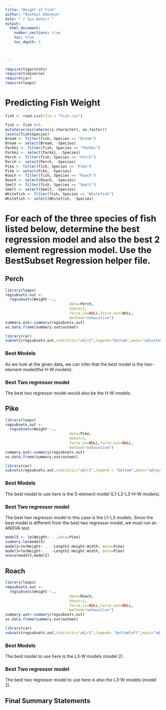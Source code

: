 ```yaml
---
title: "Weight of Fish"
author: "Racheal Adeneye"
date: "`r Sys.Date()`"  
output: 
  html_document:
    number_sections: true
    toc: true
    toc_depth: 5

 
    
---
```



```r
require(tigerstats)
require(tidyverse)
require(car)
require(leaps)
```

# Predicting Fish Weight
```r
fish <- read.csv(file = "Fish.csv")
```

```r
 
fish <- fish %>%
mutate(across(where(is.character), as.factor))
levels(fish$Species)
Bream <- filter(fish, Species == "Bream")
Bream <- select(Bream, -Species) 
Parkki <- filter(fish, Species == "Parkki")
Parkki <- select(Parkki, -Species) 
Perch <- filter(fish, Species == "Perch")
Perch <- select(Perch, -Species) 
Pike <- filter(fish, Species == "Pike")
Pike <- select(Pike, -Species) 
Roach <- filter(fish, Species == "Roach")
Roach <- select(Roach, -Species) 
Smelt <- filter(fish, Species == "Smelt")
Smelt <- select(Smelt, -Species) 
Whitefish <- filter(fish, Species == "Whitefish")
Whitefish <- select(Whitefish, -Species) 
```

# For each of the three species of fish listed below, determine the best regression model and also the best 2 element regression model. Use the BestSubset Regression helper file.


## Perch
```r
library(leaps)
regsubsets.out <-
  regsubsets(Weight ~.,
                             data=Perch,
                             nbest=1,
                             force.in=NULL,force.out=NULL,
                             method="exhaustive")
summary.out<-summary(regsubsets.out)
as.data.frame(summary.out$outmat)

```

```r
library(car)
subsets(regsubsets.out,statistic="adjr2",legend="bottom",main="adjustedR^2")

```

### Best Models
As we look at the given data, we can infer that the best model is the two-element model(the H-W models).

### Best Two regressor model
The best two regressor model would also be the H-W models

## Pike
```r
library(leaps)
regsubsets.out <-
  regsubsets(Weight ~.,
                             data=Pike,
                             nbest=1,
                             force.in=NULL,force.out=NULL,
                             method="exhaustive")
summary.out<-summary(regsubsets.out)
as.data.frame(summary.out$outmat)

```

```r
library(car)
subsets(regsubsets.out,statistic="adjr2",legend = "bottom",main="adjustedR^2")


```

### Best Models
The best model to use here is the 5-element model (L1-L2-L3-H-W models).

### Best Two regressor model
The best two regressor model in this case is the L1-L3 models. Since the best model is different from the best two regressor model, we must run an ANOVA test.

```r
model5 <- lm(Weight~ . ,data=Pike)
summary.lm(model5)
model2=lm(Weight~ .  -Length2-Height-Width, data=Pike)
model3=lm(Weight~ .  -Length2-Height-Width, data=Pike)
anova(model5,model2)

```

## Roach
```r
library(leaps)
regsubsets.out <-
  regsubsets(Weight ~.,
                             data=Roach,
                             nbest=1,
                             force.in=NULL,force.out=NULL,
                             method="exhaustive")
summary.out<-summary(regsubsets.out)
as.data.frame(summary.out$outmat)

```

```r
library(car)
subsets(regsubsets.out,statistic="adjr2",legend= "bottomleft",main="adjustedR^2")
```

### Best Models
The best model to use here is the L3-W models (model 2).

### Best Two regressor model
The best two regressor model to use here is also the L3-W models (model 2).

## Final Summary Statements
